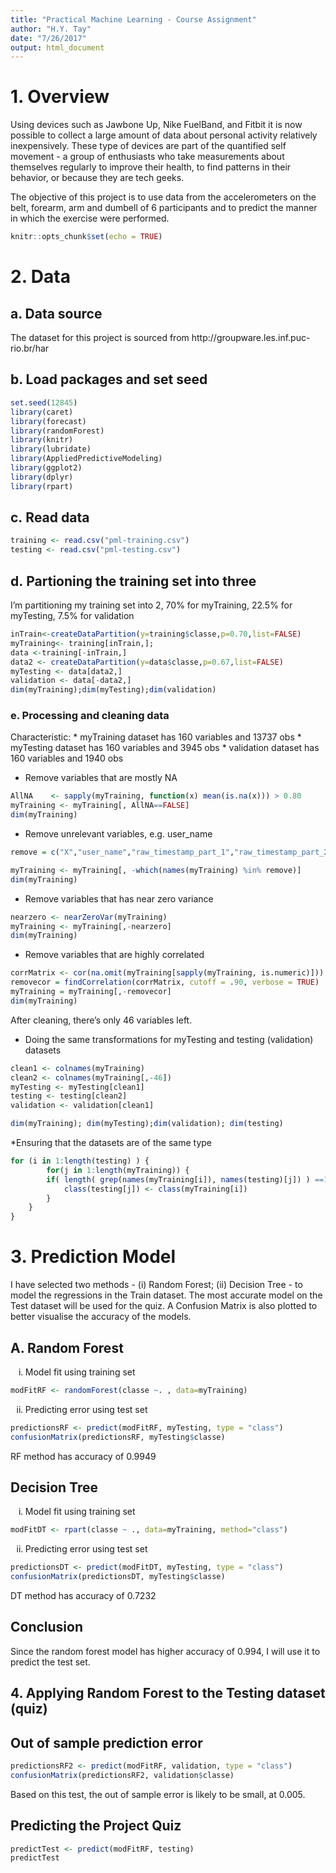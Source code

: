 ---
title: "Practical Machine Learning - Course Assignment"
author: "H.Y. Tay"
date: "7/26/2017"
output: html_document
---
# 1. Overview
Using devices such as Jawbone Up, Nike FuelBand, and Fitbit it is now possible to collect a large amount of data about personal activity relatively inexpensively. These type of devices are part of the quantified self movement - a group of enthusiasts who take measurements about themselves regularly to improve their health, to find patterns in their behavior, or because they are tech geeks.

The objective of this project is to use data from the accelerometers on the belt, forearm, arm and dumbell of 6 participants and to predict the manner in which the exercise were performed.

```{r setup, include=FALSE}
knitr::opts_chunk$set(echo = TRUE)
```

# 2. Data
## a. Data source
The dataset for this project is sourced from http://groupware.les.inf.puc-rio.br/har

## b. Load packages and set seed
```{r environment}
set.seed(12845)
library(caret)
library(forecast)
library(randomForest)
library(knitr)
library(lubridate)
library(AppliedPredictiveModeling)
library(ggplot2)
library(dplyr)
library(rpart)
```

## c. Read data
```{r reading data part}
training <- read.csv("pml-training.csv")
testing <- read.csv("pml-testing.csv")

```

## d. Partioning the training set into three
I'm partitioning my training set into 2, 70% for myTraining, 22.5% for myTesting, 7.5% for validation
```{r partition}
inTrain<-createDataPartition(y=training$classe,p=0.70,list=FALSE)
myTraining<- training[inTrain,];
data <-training[-inTrain,]
data2 <- createDataPartition(y=data$classe,p=0.67,list=FALSE)
myTesting <- data[data2,]
validation <- data[-data2,]
dim(myTraining);dim(myTesting);dim(validation)
```

### e. Processing and cleaning data
Characteristic:
* myTraining dataset has 160 variables and 13737 obs
* myTesting dataset has 160 variables and 3945 obs
* validation dataset has 160 variables and 1940 obs

* Remove variables that are mostly NA

```{r cleaning 1}
AllNA    <- sapply(myTraining, function(x) mean(is.na(x))) > 0.80
myTraining <- myTraining[, AllNA==FALSE]
dim(myTraining)
```

* Remove unrelevant variables, e.g. user_name
```{r cleaning 2}

remove = c("X","user_name","raw_timestamp_part_1","raw_timestamp_part_2","cvtd_timestamp", "new_window","num_window")

myTraining <- myTraining[, -which(names(myTraining) %in% remove)]
dim(myTraining)

```
* Remove variables that has near zero variance
```{r remove variance}
nearzero <- nearZeroVar(myTraining)
myTraining <- myTraining[,-nearzero]
dim(myTraining)
```
* Remove variables that are highly correlated

```{r remove corr}
corrMatrix <- cor(na.omit(myTraining[sapply(myTraining, is.numeric)]))
removecor = findCorrelation(corrMatrix, cutoff = .90, verbose = TRUE)
myTraining = myTraining[,-removecor]
dim(myTraining)
```


After cleaning, there's only 46 variables left.

* Doing the same transformations for myTesting and testing (validation) datasets
```{r transformations}

clean1 <- colnames(myTraining)
clean2 <- colnames(myTraining[,-46])
myTesting <- myTesting[clean1]
testing <- testing[clean2]
validation <- validation[clean1]

dim(myTraining); dim(myTesting);dim(validation); dim(testing)
```

*Ensuring that the datasets are of the same type
```{r coerce data}
for (i in 1:length(testing) ) {
        for(j in 1:length(myTraining)) {
        if( length( grep(names(myTraining[i]), names(testing)[j]) ) ==1)  {
            class(testing[j]) <- class(myTraining[i])
        }      
    }      
}
```

# 3. Prediction Model
I have selected two methods - (i) Random Forest; (ii) Decision Tree - to model the regressions in the Train dataset. The most accurate model on the Test dataset will be used for the quiz. A Confusion Matrix is also plotted to better visualise the accuracy of the models.

## A. Random Forest
(i) Model fit using training set

```{r RF predictor}
modFitRF <- randomForest(classe ~. , data=myTraining)
```

(ii) Predicting error using test set
```{r RF in sample}
predictionsRF <- predict(modFitRF, myTesting, type = "class")
confusionMatrix(predictionsRF, myTesting$classe)
```

RF method has accuracy of 0.9949

## Decision Tree
(i) Model fit using training set
```{r DT predictor}
modFitDT <- rpart(classe ~ ., data=myTraining, method="class")
```
(ii) Predicting error using test set
```{r DT predictions}
predictionsDT <- predict(modFitDT, myTesting, type = "class")
confusionMatrix(predictionsDT, myTesting$classe)
```
DT method has accuracy of 0.7232

## Conclusion
Since the random forest model has higher accuracy of 0.994, I will use it to predict the test set.

## 4. Applying Random Forest to the Testing dataset (quiz)
## Out of sample prediction error
```{r OOS}
predictionsRF2 <- predict(modFitRF, validation, type = "class")
confusionMatrix(predictionsRF2, validation$classe)
```
Based on this test, the out of sample error is likely to be small, at 0.005.

## Predicting the Project Quiz
```{r testing}
predictTest <- predict(modFitRF, testing)
predictTest
```
